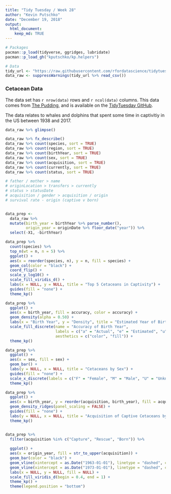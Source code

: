 ```yaml
---
title: "Tidy Tuesday / Week 28"
author: "Kevin Putschko"
date: "December 19, 2018"
output: 
  html_document:
    keep_md: TRUE
---
```


```r

# Packages
pacman::p_load(tidyverse, ggridges, lubridate)
pacman::p_load_gh("kputschko/kp.helpers")

# Data
tidy_url <- "https://raw.githubusercontent.com/rfordatascience/tidytuesday/master/data/2018-12-18/allCetaceanData.csv"
data_raw <- suppressWarnings(tidy_url %>% read_csv())
```

### Cetacean Data

The data set has `r nrow(data)` rows and `r ncol(data)` columns.  This data comes from [The Pudding](https://pudding.cool/2017/07/cetaceans/), and is available on the [TidyTuesday GitHub](https://github.com/rfordatascience/tidytuesday/tree/master/data/2018-12-18).

The data relates to whales and dolphins that spent some time in captivitiy in the US between 1938 and 2017.  

```r
data_raw %>% glimpse()

data_raw %>% fx_describe()
data_raw %>% count(species, sort = TRUE)
data_raw %>% count(region, sort = TRUE)
data_raw %>% count(birthYear, sort = TRUE) 
data_raw %>% count(sex, sort = TRUE) 
data_raw %>% count(acquisition, sort = TRUE)
data_raw %>% count(currently, sort = TRUE) 
data_raw %>% count(status, sort = TRUE) 

# father / mother > name
# originLocation > transfers > currently
# status > statusDate
# acquisition / gender > acquisition / origin
# survival rate - origin (captive v born)


data_prep <- 
  data_raw %>% 
  mutate(birth_year = birthYear %>% parse_number(),
         origin_year = originDate %>% floor_date("year")) %>% 
  select(-X1, -birthYear)

data_prep %>% 
  count(species) %>% 
  top_n(wt = n, n = 5) %>% 
  ggplot() +
  aes(x = reorder(species, n), y = n, fill = species) +
  geom_col(color = "black") +
  coord_flip() +
  scale_y_log10() +
  scale_fill_viridis_d() +
  labs(x = NULL, y = NULL, title = "Top 5 Cetaceans in Captivity") +
  guides(fill = "none") +
  theme_kp()

data_prep %>% 
  ggplot() +
  aes(x = birth_year, fill = accuracy, color = accuracy) +
  geom_density(alpha = 0.50) +
  labs(x = "Birth Year", y = "Density", title = "Estimated Year of Birth") +
  scale_fill_discrete(name = "Accuracy of Birth Year", 
                      labels = c("a" = "Actual", "e" = "Estimated", "u" = "Unknown"), 
                      aesthetics = c("color", "fill")) +
  theme_kp()

data_prep %>% 
  ggplot() +
  aes(x = sex, fill = sex) +
  geom_bar() +
  labs(y = NULL, x = NULL, title = "Cetaceans by Sex") +
  guides(fill = "none") +
  scale_x_discrete(labels = c("F" = "Female", "M" = "Male", "U" = "Unknown")) +
  theme_kp()

data_prep %>% 
  ggplot() +
  aes(x = birth_year, y = reorder(acquisition, birth_year), fill = acquisition) +
  geom_density_ridges(panel_scaling = FALSE) +
  guides(fill = "none") +
  labs(y = NULL, x = NULL, title = "Acquisition of Captive Cetaceans by Year") +
  theme_kp()  


data_prep %>% 
  filter(acquisition %in% c("Capture", "Rescue", "Born")) %>%
  
  ggplot() +
  aes(x = origin_year, fill = str_to_upper(acquisition)) +
  geom_bar(color = "black") +
  geom_vline(xintercept = as.Date("1963-01-01"), linetype = "dashed", color = "black", size = 1) +
  geom_vline(xintercept = as.Date("1973-01-01"), linetype = "dashed", color = "black", size = 1) +
  labs(x = NULL, y = NULL, fill = NULL) +
  scale_fill_viridis_d(begin = 0.4, end = 1) +
  theme_kp() +
  theme(legend.position = "bottom")

```

